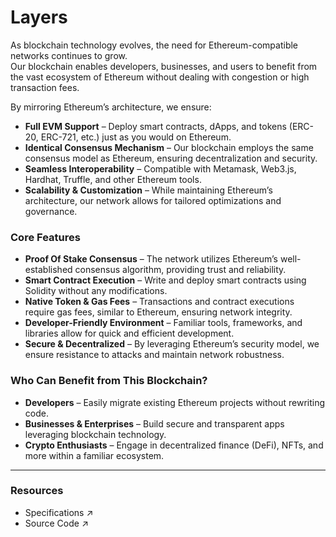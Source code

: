
# Layers

As blockchain technology evolves, the need for Ethereum-compatible networks continues to grow.  
Our blockchain enables developers, businesses, and users to benefit from the vast ecosystem of Ethereum without dealing with congestion or high transaction fees.  

By mirroring Ethereum’s architecture, we ensure:

- **Full EVM Support** – Deploy smart contracts, dApps, and tokens (ERC-20, ERC-721, etc.) just as you would on Ethereum.
- **Identical Consensus Mechanism** – Our blockchain employs the same consensus model as Ethereum, ensuring decentralization and security.
- **Seamless Interoperability** – Compatible with Metamask, Web3.js, Hardhat, Truffle, and other Ethereum tools.
- **Scalability & Customization** – While maintaining Ethereum’s architecture, our network allows for tailored optimizations and governance.


### Core Features

- **Proof Of Stake Consensus** – The network utilizes Ethereum’s well-established consensus algorithm, providing trust and reliability.  
- **Smart Contract Execution** – Write and deploy smart contracts using Solidity without any modifications.  
- **Native Token & Gas Fees** – Transactions and contract executions require gas fees, similar to Ethereum, ensuring network integrity.  
- **Developer-Friendly Environment** – Familiar tools, frameworks, and libraries allow for quick and efficient development.  
- **Secure & Decentralized** – By leveraging Ethereum’s security model, we ensure resistance to attacks and maintain network robustness.  

### Who Can Benefit from This Blockchain?

- **Developers** – Easily migrate existing Ethereum projects without rewriting code.  
- **Businesses & Enterprises** – Build secure and transparent apps leveraging blockchain technology.  
- **Crypto Enthusiasts** – Engage in decentralized finance (DeFi), NFTs, and more within a familiar ecosystem.  

---

### Resources
- <Link href="https://github.com/ethereum-optimism/optimism/blob/129032f15b76b0d2a940443a39433de931a97a44/specs/exec-engine.md">Specifications ↗</Link>  
- <Link href="https://github.com/ethereum-optimism/op-geth/tree/09ade3df6d1d3a4f8f308553825348be132bc960">Source Code ↗</Link>  
